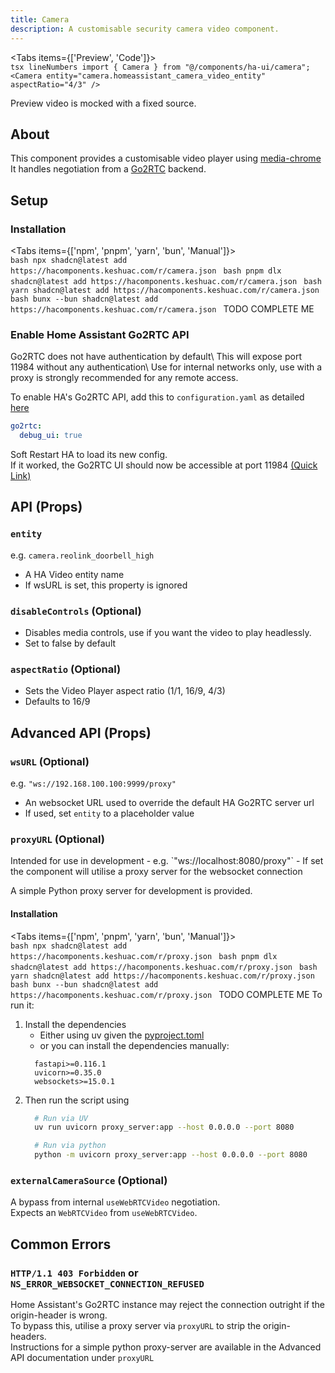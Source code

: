 ```yaml
---
title: Camera
description: A customisable security camera video component.
---
```



<Tabs items={['Preview', 'Code']}>
  <Tab value="Preview">    
    <CameraPreview />
  </Tab>
  <Tab value="Code">
    ```tsx lineNumbers
      import { Camera } from "@/components/ha-ui/camera";
      <Camera
          entity="camera.homeassistant_camera_video_entity"
          aspectRatio="4/3"
      />
    ```
  </Tab>
</Tabs>

<Callout type="warn">
  Preview video is mocked with a fixed source.
</Callout>

## About
This component provides a customisable video player using [media-chrome](https://www.media-chrome.org/)\
It handles negotiation from a [Go2RTC](https://github.com/AlexxIT/go2rtc) backend.

## Setup
### Installation
<Tabs items={['npm', 'pnpm', 'yarn', 'bun', 'Manual']}>
  <Tab value="npm">    
    ```bash
    npx shadcn@latest add https://hacomponents.keshuac.com/r/camera.json
    ```
  </Tab>
  <Tab value="pnpm">
    ```bash
    pnpm dlx shadcn@latest add https://hacomponents.keshuac.com/r/camera.json
    ```
  </Tab>
  <Tab value="yarn">
    ```bash
    yarn shadcn@latest add https://hacomponents.keshuac.com/r/camera.json
    ```
  </Tab>
  <Tab value="bun">
    ```bash
    bunx --bun shadcn@latest add https://hacomponents.keshuac.com/r/camera.json
    ```
  </Tab>
  <Tab value="Manual">
      TODO COMPLETE ME
  </Tab>
</Tabs>

### Enable Home Assistant Go2RTC API
<Callout type="warn">
  Go2RTC does not have authentication by default\
  This will expose port 11984 without any authentication\
  Use for internal networks only, use with a proxy is strongly recommended for any remote access.
</Callout>

To enable HA's Go2RTC API, add this to `configuration.yaml` as detailed [here](https://www.home-assistant.io/integrations/go2rtc/#debug_ui)
```yaml
go2rtc:
  debug_ui: true
```
Soft Restart HA to load its new config.\
If it worked, the Go2RTC UI should now be accessible at port 11984 [(Quick Link)](http://homeassistant.local:11984/)



## API (Props)
### `entity`
e.g. `camera.reolink_doorbell_high`
- A HA Video entity name 
- If wsURL is set, this property is ignored

### `disableControls` (Optional)
- Disables media controls, use if you want the video to play headlessly.
- Set to false by default

### `aspectRatio` (Optional)
- Sets the Video Player aspect ratio (1/1, 16/9, 4/3)
- Defaults to 16/9

## Advanced API (Props)
### `wsURL` (Optional)
e.g. `"ws://192.168.100.100:9999/proxy"`
- An websocket URL used to override the default HA Go2RTC server url
- If used, set `entity` to a placeholder value

### `proxyURL` (Optional)
<Callout >
  Intended for use in development
</Callout>
- e.g. `"ws://localhost:8080/proxy"`
- If set the component will utilise a proxy server for the websocket connection

A simple Python proxy server for development is provided.
#### Installation
<Tabs items={['npm', 'pnpm', 'yarn', 'bun', 'Manual']}>
  <Tab value="npm">    
    ```bash
    npx shadcn@latest add https://hacomponents.keshuac.com/r/proxy.json
    ```
  </Tab>
  <Tab value="pnpm">
    ```bash
    pnpm dlx shadcn@latest add https://hacomponents.keshuac.com/r/proxy.json
    ```
  </Tab>
  <Tab value="yarn">
    ```bash
    yarn shadcn@latest add https://hacomponents.keshuac.com/r/proxy.json
    ```
  </Tab>
  <Tab value="bun">
    ```bash
    bunx --bun shadcn@latest add https://hacomponents.keshuac.com/r/proxy.json
    ```
  </Tab>
  <Tab value="Manual">
      TODO COMPLETE ME
  </Tab>
</Tabs>
To run it:
1. Install the dependencies
    - Either using uv given the [pyproject.toml](https://github.com/jchu634/ha-components/blob/main/pyproject.toml)
    - or you can install the dependencies manually:
    ```dotenv
      fastapi>=0.116.1  
      uvicorn>=0.35.0
      websockets>=15.0.1
    ```
2. Then run the script using
    ``` bash
      # Run via UV
      uv run uvicorn proxy_server:app --host 0.0.0.0 --port 8080

      # Run via python
      python -m uvicorn proxy_server:app --host 0.0.0.0 --port 8080
    ```

### `externalCameraSource` (Optional)
A bypass from internal `useWebRTCVideo` negotiation.\
Expects an `WebRTCVideo` from `useWebRTCVideo`.



## Common Errors
### `HTTP/1.1 403 Forbidden` or `NS_ERROR_WEBSOCKET_CONNECTION_REFUSED`
Home Assistant's Go2RTC instance may reject the connection outright if the origin-header is wrong.\
To bypass this, utilise a proxy server via `proxyURL` to strip the origin-headers.\
Instructions for a simple python proxy-server are available in the Advanced API documentation under `proxyURL`




  